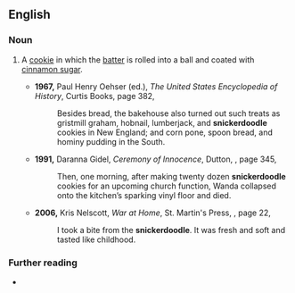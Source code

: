 ==English==
{{rfe|en}}

===Noun===
{{en-noun}}

# {{lb|en|US}} A [[cookie]] in which the [[batter]] is rolled into a ball and coated with [[cinnamon sugar]].
#* '''1967,''' Paul Henry Oehser (ed.), ''The United States Encyclopedia of History'', Curtis Books, page 382,
#*: Besides bread, the bakehouse also turned out such treats as gristmill graham, hobnail, lumberjack, and '''snickerdoodle''' cookies in New England; and corn pone, spoon bread, and hominy pudding in the South.
#* '''1991,''' Daranna Gidel, ''Ceremony of Innocence'', Dutton, {{ISBN|0525933484}}, page 345,
#*: Then, one morning, after making twenty dozen '''snickerdoodle''' cookies for an upcoming church function, Wanda collapsed onto the kitchen’s sparking vinyl floor and died.
#* '''2006,''' Kris Nelscott, ''War at Home'', St. Martin's Press, {{ISBN|0-312-32528-2}}, page 22,
#*: I took a bite from the '''snickerdoodle'''. It was fresh and soft and tasted like childhood.

===Further reading===
* {{pedialite|Snickerdoodle}}